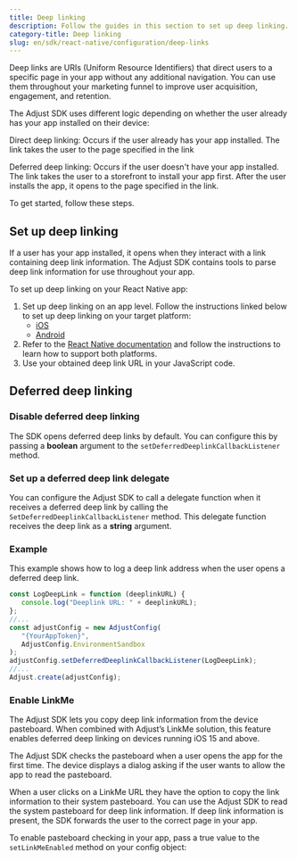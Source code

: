 ```yaml
---
title: Deep linking
description: Follow the guides in this section to set up deep linking.
category-title: Deep linking
slug: en/sdk/react-native/configuration/deep-links
---
```



Deep links are URIs (Uniform Resource Identifiers) that direct users to a specific page in your app without any additional navigation. You can use them throughout your marketing funnel to improve user acquisition, engagement, and retention.

The Adjust SDK uses different logic depending on whether the user already has your app installed on their device:

Direct deep linking: Occurs if the user already has your app installed. The link takes the user to the page specified in the link

Deferred deep linking: Occurs if the user doesn't have your app installed. The link takes the user to a storefront to install your app first. After the user installs the app, it opens to the page specified in the link.

To get started, follow these steps.

## Set up deep linking

If a user has your app installed, it opens when they interact with a link containing deep link information. The Adjust SDK contains tools to parse deep link information for use throughout your app.

To set up deep linking on your React Native app:

1. Set up deep linking on an app level. Follow the instructions linked below to set up deep linking on your target platform:
   - [iOS](/en/sdk/ios/configuration/deep-links)
   - [Android](/en/sdk/android/configuration/deep-links)
2. Refer to the [React Native documentation](https://reactnative.dev/docs/linking.html) and follow the instructions to learn how to support both platforms.
3. Use your obtained deep link URL in your JavaScript code.

## Deferred deep linking

### Disable deferred deep linking

The SDK opens deferred deep links by default. You can configure this by passing a **boolean** argument to the `setDeferredDeeplinkCallbackListener` method.

<SetShouldLaunchDeeplink />

### Set up a deferred deep link delegate

You can configure the Adjust SDK to call a delegate function when it receives a deferred deep link by calling the `SetDeferredDeeplinkCallbackListener` method. This delegate function receives the deep link as a **string** argument.

<SetDeferredDeeplinkCallbackListener />

### Example

This example shows how to log a deep link address when the user opens a deferred deep link.

```jsx {1-3, 9}
const LogDeepLink = function (deeplinkURL) {
   console.log("Deeplink URL: " + deeplinkURL);
};
//...
const adjustConfig = new AdjustConfig(
   "{YourAppToken}",
   AdjustConfig.EnvironmentSandbox
);
adjustConfig.setDeferredDeeplinkCallbackListener(LogDeepLink);
//...
Adjust.create(adjustConfig);
```

### Enable LinkMe

The Adjust SDK lets you copy deep link information from the device pasteboard. When combined with Adjust’s LinkMe solution, this feature enables deferred deep linking on devices running iOS 15 and above.

<Callout type="important">

The Adjust SDK checks the pasteboard when a user opens the app for the first time. The device displays a dialog asking if the user wants to allow the app to read the pasteboard.

</Callout>

When a user clicks on a LinkMe URL they have the option to copy the link information to their system pasteboard. You can use the Adjust SDK to read the system pasteboard for deep link information. If deep link information is present, the SDK forwards the user to the correct page in your app.

To enable pasteboard checking in your app, pass a true value to the `setLinkMeEnabled` method on your config object:

<SetLinkMeEnabled />
